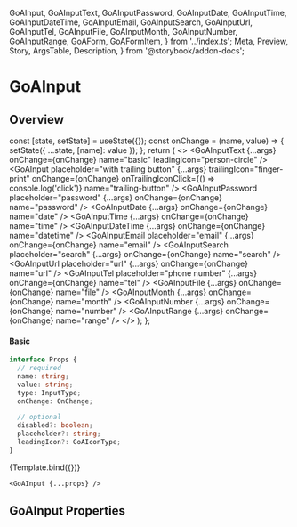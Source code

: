   GoAInput,
  GoAInputText,
  GoAInputPassword,
  GoAInputDate,
  GoAInputTime,
  GoAInputDateTime,
  GoAInputEmail,
  GoAInputSearch,
  GoAInputUrl,
  GoAInputTel,
  GoAInputFile,
  GoAInputMonth,
  GoAInputNumber,
  GoAInputRange,
  GoAForm,
  GoAFormItem,
} from '../index.ts';
  Meta,
  Preview,
  Story,
  ArgsTable,
  Description,
} from '@storybook/addon-docs';

<Meta title="Experimental/Web Components/Input" component={GoAInput} />

# GoAInput

## Overview

  const [state, setState] = useState({});
  const onChange = (name, value) => {
    setState({ ...state, [name]: value });
  };
  return (
    <>
      <StateDisplay
        title="Input Types"
        description="The GoAInput component handles all html input types styled to the GoA UI guidelines"
        state={state}
      >
        <GoAInputText
          {...args}
          onChange={onChange}
          name="basic"
          leadingIcon="person-circle"
        />
        <GoAInput
          placeholder="with trailing button"
          {...args}
          trailingIcon="finger-print"
          onChange={onChange}
          onTrailingIconClick={() => console.log('click')}
          name="trailing-button"
        />
        <GoAInputPassword
          placeholder="password"
          {...args}
          onChange={onChange}
          name="password"
        />
        <GoAInputDate {...args} onChange={onChange} name="date" />
        <GoAInputTime {...args} onChange={onChange} name="time" />
        <GoAInputDateTime {...args} onChange={onChange} name="datetime" />
        <GoAInputEmail
          placeholder="email"
          {...args}
          onChange={onChange}
          name="email"
        />
        <GoAInputSearch
          placeholder="search"
          {...args}
          onChange={onChange}
          name="search"
        />
        <GoAInputUrl
          placeholder="url"
          {...args}
          onChange={onChange}
          name="url"
        />
        <GoAInputTel
          placeholder="phone number"
          {...args}
          onChange={onChange}
          name="tel"
        />
        <GoAInputFile {...args} onChange={onChange} name="file" />
        <GoAInputMonth {...args} onChange={onChange} name="month" />
        <GoAInputNumber {...args} onChange={onChange} name="number" />
        <GoAInputRange {...args} onChange={onChange} name="range" />
      </StateDisplay>
    </>
  );
};

#### Basic

```ts
interface Props {
  // required
  name: string;
  value: string;
  type: InputType;
  onChange: OnChange;

  // optional
  disabled?: boolean;
  placeholder?: string;
  leadingIcon?: GoAIconType;
}
```

<Canvas>
  <Story name="Basic">{Template.bind({})}</Story>
</Canvas>

```tsx
<GoAInput {...props} />
```

## GoAInput Properties

<Description of={GoAInput} />
<ArgsTable of={GoAInput} />

<Dont description="Don't use placeholder text in text fields" />
<Dont description="Don’t extend inputs longer than 45-75 characters." />
<Dont description="Don't use icons instead of a meaningful label." />
<Do description="Use Text Input if just one line is needed." />
